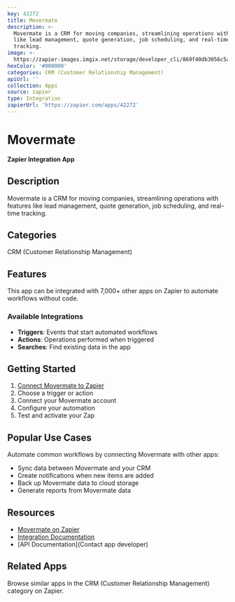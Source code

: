 ```yaml
---
key: 42272
title: Movermate
description: >-
  Movermate is a CRM for moving companies, streamlining operations with features
  like lead management, quote generation, job scheduling, and real-time
  tracking.
image: >-
  https://zapier-images.imgix.net/storage/developer_cli/869f40db3056c5a96719afb285cda475_2.png?auto=format%2Ccompress&ixlib=python-3.0.0&q=50
hexColor: '#000000'
categories: CRM (Customer Relationship Management)
apiUrl: ''
collection: Apps
source: zapier
type: Integration
zapierUrl: 'https://zapier.com/apps/42272'
---
```

# Movermate

**Zapier Integration App**

## Description

Movermate is a CRM for moving companies, streamlining operations with features like lead management, quote generation, job scheduling, and real-time tracking.

## Categories

CRM (Customer Relationship Management)

## Features

This app can be integrated with 7,000+ other apps on Zapier to automate workflows without code.

### Available Integrations

- **Triggers**: Events that start automated workflows
- **Actions**: Operations performed when triggered
- **Searches**: Find existing data in the app

## Getting Started

1. [Connect Movermate to Zapier](https://zapier.com/apps/42272)
2. Choose a trigger or action
3. Connect your Movermate account
4. Configure your automation
5. Test and activate your Zap

## Popular Use Cases

Automate common workflows by connecting Movermate with other apps:

- Sync data between Movermate and your CRM
- Create notifications when new items are added
- Back up Movermate data to cloud storage
- Generate reports from Movermate data

## Resources

- [Movermate on Zapier](https://zapier.com/apps/42272)
- [Integration Documentation](https://zapier.com/apps/42272/integrations)
- [API Documentation](Contact app developer)

## Related Apps

Browse similar apps in the CRM (Customer Relationship Management) category on Zapier.
